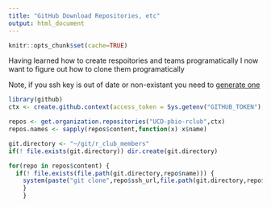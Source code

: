 ```yaml
---
title: "GitHub Download Repositories, etc"
output: html_document
---
```

```r
knitr::opts_chunk$set(cache=TRUE)
```

Having learned how to create respoitories and teams programatically I now want to figure out how to clone them programatically

Note, if you ssh key is out of date or non-existant you need to [generate one](https://help.github.com/articles/generating-ssh-keys/)

```r
library(github)
ctx <- create.github.context(access_token = Sys.getenv("GITHUB_TOKEN"),verbose=F)
```

```r
repos <- get.organization.repositories("UCD-pbio-rclub",ctx)
repos.names <- sapply(repos$content,function(x) x$name)
```

```r
git.directory <- "~/git/r_club_members"
if(! file.exists(git.directory)) dir.create(git.directory)

for(repo in repos$content) {
  if(! file.exists(file.path(git.directory,repo$name))) {
    system(paste("git clone",repo$ssh_url,file.path(git.directory,repo$name)))
    }
    }
```



